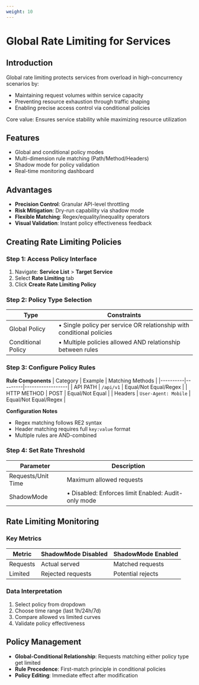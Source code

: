 ```yaml
---
weight: 10
---
```


# Global Rate Limiting for Services

## Introduction
Global rate limiting protects services from overload in high-concurrency scenarios by:

- Maintaining request volumes within service capacity
- Preventing resource exhaustion through traffic shaping
- Enabling precise access control via conditional policies

Core value: Ensures service stability while maximizing resource utilization

## Features
- Global and conditional policy modes
- Multi-dimension rule matching (Path/Method/Headers)
- Shadow mode for policy validation
- Real-time monitoring dashboard

## Advantages
- **Precision Control**: Granular API-level throttling
- **Risk Mitigation**: Dry-run capability via shadow mode
- **Flexible Matching**: Regex/equality/inequality operators
- **Visual Validation**: Instant policy effectiveness feedback

## Creating Rate Limiting Policies

### Step 1: Access Policy Interface
1. Navigate: **Service List** > **Target Service**
2. Select **Rate Limiting** tab
3. Click **Create Rate Limiting Policy**

### Step 2: Policy Type Selection
| Type | Constraints |
|------|-------------|
| Global Policy | • Single policy per service OR relationship with conditional policies |
| Conditional Policy | • Multiple policies allowed AND relationship between rules |

### Step 3: Configure Policy Rules
**Rule Components**
| Category | Example | Matching Methods |
|----------|---------|------------------|
| API PATH | `/api/v1` | Equal/Not Equal/Regex |
| HTTP METHOD | POST | Equal/Not Equal |
| Headers | `User-Agent: Mobile` | Equal/Not Equal/Regex |

**Configuration Notes**
- Regex matching follows RE2 syntax
- Header matching requires full `key:value` format
- Multiple rules are AND-combined

### Step 4: Set Rate Threshold
| Parameter | Description |
|-----------|-------------|
| Requests/Unit Time | Maximum allowed requests |
| ShadowMode | • Disabled: Enforces limit Enabled: Audit-only mode |

## Rate Limiting Monitoring

### Key Metrics
| Metric | ShadowMode Disabled | ShadowMode Enabled |
|--------|---------------------|--------------------|
| Requests | Actual served | Matched requests |
| Limited | Rejected requests | Potential rejects |

### Data Interpretation
1. Select policy from dropdown
2. Choose time range (last 1h/24h/7d)
3. Compare allowed vs limited curves
4. Validate policy effectiveness

## Policy Management
- **Global-Conditional Relationship**: Requests matching either policy type get limited
- **Rule Precedence**: First-match principle in conditional policies
- **Policy Editing**: Immediate effect after modification


